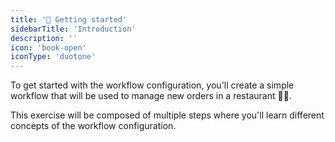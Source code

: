```yaml
---
title: '🚀 Getting started'
sidebarTitle: 'Introduction'
description: ''
icon: 'book-open'
iconType: 'duotone'
---
```


To get started with the workflow configuration, you'll create a simple workflow that will be used to manage new orders in a restaurant 👨‍🍳.

This exercise will be composed of multiple steps where you'll learn different concepts of the workflow configuration.

<CardGroup cols={2}>
  <Card title="Step 1" icon="1" href="/configuration/getting-started/step-1">

  </Card>
  <Card
    title="Step 2"
    icon="2"
    href="/configuration/getting-started/step-2"
  >
  </Card>
</CardGroup>